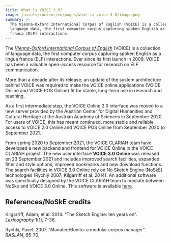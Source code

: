 ```yaml
---
title: What is VOICE 3.0?
image: /assets/content/en/pages/what-is-voice-3-0/image.png
summary: >-
  The Vienna-Oxford International Corpus of English (VOICE) is a collection of
  language data, the first computer corpus capturing spoken English as a lingua
  franca (ELF) interactions.
---
```

The [*Vienna-Oxford International Corpus of English*](https://voice3.acdh.oeaw.ac.at/#/) (VOICE) is a collection of language data, the first computer corpus capturing spoken English as a lingua franca (ELF) interactions. Ever since its first launch in 2009, VOICE has been a valuable open-access resource for research on ELF communication.

More than a decade after its release, an update of the system architecture behind VOICE was required to make the VOICE online applications (VOICE Online and VOICE POS Online) fit for stable, long-term use in research and teaching.

As a first intermediate step, the VOICE Online 2.0 interface was moved to a new server provided by the Austrian Center for Digital Humanities and Cultural Heritage at the Austrian Academy of Sciences in September 2020. For users of VOICE, this has meant continued, more stable and reliable access to VOICE 2.0 Online and VOICE POS Online from September 2020 to September 2021.   &#x20;

From spring 2020 to September 2021, the VOICE CLARIAH team have developed a new backend and frontend for VOICE Online in the VOICE CLARIAH project. The new user interface **VOICE 3.0 Online** was released on 23 September 2021 and includes improved search facilities, expanded filter and style options, improved bookmarks and new download functions. The search facilities in VOICE 3.0 Online rely on No Sketch Engine (NoSkE) technologies (Rychlý 2007; Kilgarriff et al. 2014). An additional software was specifically designed by the VOICE CLARIAH team to mediate between NoSke and VOICE 3.0 Online. This software is available [here](https://github.com/acdh-oeaw/voice-api).

## References/NoSkE credits

Kilgarriff, Adam; et al. 2014. “The Sketch Engine: ten years on”. *Lexicography* 1(1), 7-36.

Rychlý, Pavel. 2007. “Manatee/Bonito: a modular corpus manager”. *RASLAN*, 65-70.
